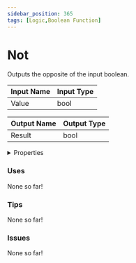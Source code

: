```yaml
---
sidebar_position: 365
tags: [Logic,Boolean Function]
---
```


# Not

Outputs the opposite of the input boolean.




<EsbSvg />

| Input Name | Input Type |
|-----------|-----------|
| Value | bool |

| Output Name | Output Type |
|-----------|-----------|
| Result | bool |


<details>
  <summary>Properties</summary>
  <div>
    <div>
    <table>
      <thead>
        <tr>
          <th>Is beta required?</th>
          <th>❌</th>
        </tr>
        <tr>
          <th>Is this chip a trolling risk?</th>
          <th>❌</th>
        </tr>
        <tr>
          <th>Chip UUID</th>
          <th>ff551243-beb4-470e-ab48-9d616818d5e4</th>
        </tr>
      </thead>
    </table>
    </div>
  </div>
</details>

### Uses

None so far!

### Tips

None so far!

### Issues

None so far!